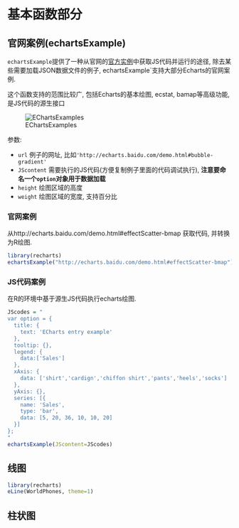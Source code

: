 # 基本函数部分 {#function}

## 官网案例(echartsExample)

`echartsExample`提供了一种从官网的[官方实例](http://echarts.baidu.com/examples.html)中获取JS代码并运行的途径, 除去某些需要加载JSON数据文件的例子, echartsExample`支持大部分Echarts的官网案例.

这个函数支持的范围比较广, 包括Echarts的基本绘图, ecstat, bamap等高级功能, 是JS代码的源生接口

![EChartsExamples](pic/EChartsExamples.png)


参数: 

- `url` 例子的网址, 比如`'http://echarts.baidu.com/demo.html#bubble-gradient'`
- `JScontent` 需要执行的JS代码(方便复制例子里面的代码调试执行), **注意要命名一个`option`对象用于数据加载**
- `height` 绘图区域的高度
- `weight` 绘图区域的宽度, 支持百分比


### 官网案例

从http://echarts.baidu.com/demo.html#effectScatter-bmap 获取代码, 并转换为R绘图.

```r
library(recharts)
echartsExample("http://echarts.baidu.com/demo.html#effectScatter-bmap")
```


### JS代码案例

在R的环境中基于源生JS代码执行echarts绘图.

```r
JScodes = "
var option = {
  title: {
    text: 'ECharts entry example'
  },
  tooltip: {},
  legend: {
    data:['Sales']
  },
  xAxis: {
    data: ['shirt','cardign','chiffon shirt','pants','heels','socks']
  },
  yAxis: {},
  series: [{
    name: 'Sales',
    type: 'bar',
    data: [5, 20, 36, 10, 10, 20]
  }]
};
"
echartsExample(JScontent=JScodes)
```




## 线图

```r
library(recharts)
eLine(WorldPhones, theme=1)
```

## 柱状图
